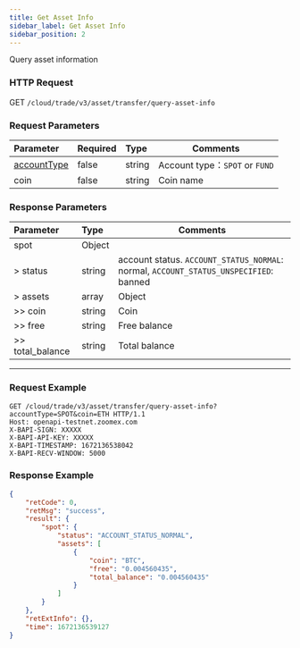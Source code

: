 ```yaml
---
title: Get Asset Info
sidebar_label: Get Asset Info
sidebar_position: 2
---
```


Query asset information

### HTTP Request
GET `/cloud/trade/v3/asset/transfer/query-asset-info`

### Request Parameters
| Parameter | Required | Type | Comments|
|:----- |:-------|:-----|------ |
|[accountType](../enum#accounttype) |false |string |Account type：`SPOT` or `FUND`|
|coin |false |string |Coin name |

### Response Parameters
| Parameter | Type | Comments|
|:----- |:-----|----- |
|spot |Object| |
|> status |string |account status. `ACCOUNT_STATUS_NORMAL`: normal, `ACCOUNT_STATUS_UNSPECIFIED`: banned |
|> assets |array|Object |
|>> coin |string|Coin |
|>> free |string|Free balance |
|>> total_balance |string|Total balance |

---

### Request Example

<Tabs groupId="programming-languages">
<TabItem value="http" label="HTTP">

```http
GET /cloud/trade/v3/asset/transfer/query-asset-info?accountType=SPOT&coin=ETH HTTP/1.1
Host: openapi-testnet.zoomex.com
X-BAPI-SIGN: XXXXX
X-BAPI-API-KEY: XXXXX
X-BAPI-TIMESTAMP: 1672136538042
X-BAPI-RECV-WINDOW: 5000
```

</TabItem>
</Tabs>

### Response Example

```json
{
    "retCode": 0,
    "retMsg": "success",
    "result": {
        "spot": {
            "status": "ACCOUNT_STATUS_NORMAL",
            "assets": [
                {
                    "coin": "BTC",
                    "free": "0.004560435",
                    "total_balance": "0.004560435"
                }
            ]
        }
    },
    "retExtInfo": {},
    "time": 1672136539127
}
```
